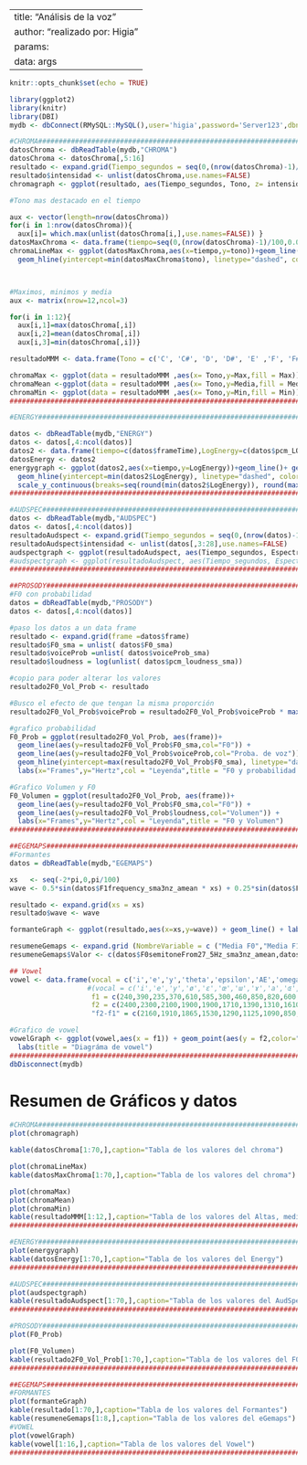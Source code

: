 
---
title: "Análisis de la voz"
author: "realizado por: Higia"
params: 
  data: args
---
```r

knitr::opts_chunk$set(echo = TRUE)

library(ggplot2)
library(knitr)
library(DBI)
mydb <- dbConnect(RMySQL::MySQL(),user='higia',password='Server123',dbname='parkinsoft', host='localhost') 

#CHROMA###########################################################################################################################################
datosChroma <- dbReadTable(mydb,"CHROMA") 
datosChroma <- datosChroma[,5:16]
resultado <- expand.grid(Tiempo_segundos = seq(0,(nrow(datosChroma)-1)/100,0.01),Tono = c('C', 'C#', 'D', 'D#', 'E' ,'F', 'F#', 'G', 'G#', 'A', 'A#', 'B'))
resultado$intensidad <- unlist(datosChroma,use.names=FALSE)
chromagraph <- ggplot(resultado, aes(Tiempo_segundos, Tono, z= intensidad)) + geom_tile(aes(fill = intensidad)) + theme_bw() + labs(title='Chroma')

#Tono mas destacado en el tiempo

aux <- vector(length=nrow(datosChroma))
for(i in 1:nrow(datosChroma)){
  aux[i]= which.max(unlist(datosChroma[i,],use.names=FALSE)) }
datosMaxChroma <- data.frame(tiempo=seq(0,(nrow(datosChroma)-1)/100,0.01), tono = aux)
chromaLineMax <- ggplot(datosMaxChroma,aes(x=tiempo,y=tono))+geom_line()+ geom_hline(yintercept=max(datosMaxChroma$tono), linetype="dashed", color = "red") + 
  geom_hline(yintercept=min(datosMaxChroma$tono), linetype="dashed", color = "blue") + geom_hline(yintercept=mean(datosMaxChroma$tono), linetype="dashed", color = "green") + labs(title='Tono con el maxima intensidad')



#Maximos, minimos y media
aux <- matrix(nrow=12,ncol=3)

for(i in 1:12){
  aux[i,1]=max(datosChroma[,i])
  aux[i,2]=mean(datosChroma[,i])
  aux[i,3]=min(datosChroma[,i])}

resultadoMMM <- data.frame(Tono = c('C', 'C#', 'D', 'D#', 'E' ,'F', 'F#', 'G', 'G#', 'A', 'A#', 'B'), Max = aux[,1] , Media = aux[,2], Min = aux[,3])

chromaMax <- ggplot(data = resultadoMMM ,aes(x= Tono,y=Max,fill = Max)) + geom_bar(stat = "identity") + labs(title='Maximo')
chromaMean <-ggplot(data = resultadoMMM ,aes(x= Tono,y=Media,fill = Media)) + geom_bar(stat = "identity") + labs(title='Media')
chromaMin <- ggplot(data = resultadoMMM ,aes(x= Tono,y=Min,fill = Min)) + geom_bar(stat = "identity") + labs(title='Minimo')
###################################################################################################################################################

#ENERGY###########################################################################################################################################

datos <- dbReadTable(mydb,"ENERGY")
datos <- datos[,4:ncol(datos)]
datos2 <- data.frame(tiempo=c(datos$frameTime),LogEnergy=c(datos$pcm_LOGenergy))
datosEnergy <- datos2
energygraph <- ggplot(datos2,aes(x=tiempo,y=LogEnergy))+geom_line()+ geom_hline(yintercept=max(datos2$LogEnergy), linetype="dashed", color = "red") + 
  geom_hline(yintercept=min(datos2$LogEnergy), linetype="dashed", color = "blue") + geom_hline(yintercept=mean(datos2$LogEnergy), linetype="dashed", color = "green") +
  scale_y_continuous(breaks=seq(round(min(datos2$LogEnergy)), round(max(datos2$LogEnergy)), 1)) + labs(title='Energia de la voz')
###################################################################################################################################################

#AUDSPEC###########################################################################################################################################
datos <- dbReadTable(mydb,"AUDSPEC")
datos <- datos[,4:ncol(datos)]
resultadoAudspect <- expand.grid(Tiempo_segundos = seq(0,(nrow(datos)-1)/100,0.01),Espectro = seq(0,25,1))
resultadoAudspect$intensidad <- unlist(datos[,3:28],use.names=FALSE)
audspectgraph <- ggplot(resultadoAudspect, aes(Tiempo_segundos, Espectro, z= intensidad)) + geom_tile(aes(fill = intensidad)) + theme_bw() + labs(title='AudSpect')
#audspectgraph <- ggplot(resultadoAudspect, aes(Tiempo_segundos, Espectro, z= intensidad)) + geom_tile(aes(fill = intensidad)) + theme_bw() + labs(title='AudSpect') + scale_fill_gradient(low="black", high="blue") 
####################################################################################################################################################

##PROSODY############################################################################################################################
#F0 con probabilidad
datos = dbReadTable(mydb,"PROSODY")
datos <- datos[,4:ncol(datos)]

#paso los datos a un data frame
resultado <- expand.grid(frame =datos$frame)
resultado$F0_sma = unlist( datos$F0_sma)
resultado$voiceProb =unlist( datos$voiceProb_sma)
resultado$loudness = log(unlist( datos$pcm_loudness_sma))

#copio para poder alterar los valores
resultado2F0_Vol_Prob <- resultado

#Busco el efecto de que tengan la misma proporción
resultado2F0_Vol_Prob$voiceProb = resultado2F0_Vol_Prob$voiceProb * max(resultado$F0_sma)

#grafico probabilidad
F0_Prob = ggplot(resultado2F0_Vol_Prob, aes(frame))+
  geom_line(aes(y=resultado2F0_Vol_Prob$F0_sma,col="F0")) +
  geom_line(aes(y=resultado2F0_Vol_Prob$voiceProb,col="Proba. de voz")) +
  geom_hline(yintercept=max(resultado2F0_Vol_Prob$F0_sma), linetype="dashed", color = "blue")+
  labs(x="Frames",y="Hertz",col = "Leyenda",title = "F0 y probabilidad de voz")

#Grafico Volumen y F0
F0_Volumen = ggplot(resultado2F0_Vol_Prob, aes(frame))+
  geom_line(aes(y=resultado2F0_Vol_Prob$F0_sma,col="F0")) +
  geom_line(aes(y=resultado2F0_Vol_Prob$loudness,col="Volumen")) +
  labs(x="Frames",y="Hertz",col = "Leyenda",title = "F0 y Volumen")
##############################################################################################################################################

##EGEMAPS######################################################################################################################
#Formantes
datos = dbReadTable(mydb,"EGEMAPS")

xs   <- seq(-2*pi,0,pi/100)
wave <- 0.5*sin(datos$F1frequency_sma3nz_amean * xs) + 0.25*sin(datos$F2frequency_sma3nz_amean * xs) + 0.125 * sin(datos$F3frequency_sma3nz_amean * xs)

resultado <- expand.grid(xs = xs)
resultado$wave <- wave

formanteGraph <- ggplot(resultado,aes(x=xs,y=wave)) + geom_line() + labs(title = "Transformada de fourier con las medias de F1, F2 y F3")

resumeneGemaps <- expand.grid (NombreVariable = c ("Media F0","Media F1","Media F2","Media F3","Media de jitter Local","Desviación estándar de jitter Local en DB","Media de shimmer Local","Desviación estándar de shimmer Local en dB"))
resumeneGemaps$Valor <- c(datos$F0semitoneFrom27_5Hz_sma3nz_amean,datos$F1frequency_sma3nz_amean,datos$F2frequency_sma3nz_amean,datos$F3frequency_sma3nz_amean,datos$jitterLocal_sma3nz_amean,datos$jitterLocal_sma3nz_stddevNorm,datos$shimmerLocaldB_sma3nz_amean,datos$shimmerLocaldB_sma3nz_stddevNorm)

## Vowel
vowel <- data.frame(vocal = c('i','e','y','theta','epsilon','AE','omega','gamma','a','ce','lambda','mu','o','o abierta','alpha','alpha invertida'),
                   #(vocal = c('i','e','y','ø','ɛ','œ','ɯ','ɤ','a','ɶ','ʌ','u','o','ɔ','ɑ','ɒ'),
                    f1 = c(240,390,235,370,610,585,300,460,850,820,600,250,360,500,750,700),
                    f2 = c(2400,2300,2100,1900,1900,1710,1390,1310,1610,1530,1170,595,640,700,940,760),
                    "f2-f1" = c(2160,1910,1865,1530,1290,1125,1090,850,760,710,570,345,280,200,190,60))

#Grafico de vowel
vowelGraph <- ggplot(vowel,aes(x = f1)) + geom_point(aes(y = f2,color="vowel")) + geom_point(aes(x=datos$F1frequency_sma3nz_amean,y=datos$F2frequency_sma3nz_amean,color="paciente"))+
  labs(title = "Diagráma de vowel")
#######################################################################################################################
dbDisconnect(mydb)
```


# Resumen de Gráficos y datos


```r
#CHROMA######################################################################################
plot(chromagraph)

kable(datosChroma[1:70,],caption="Tabla de los valores del chroma")

plot(chromaLineMax)
kable(datosMaxChroma[1:70,],caption="Tabla de los valores del chroma")

plot(chromaMax)
plot(chromaMean)
plot(chromaMin)
kable(resultadoMMM[1:12,],caption="Tabla de los valores del Altas, media y baja del Chroma")
#############################################################################################

#ENERGY######################################################################################
plot(energygraph)
kable(datosEnergy[1:70,],caption="Tabla de los valores del Energy")
#############################################################################################

#AUDSPEC#####################################################################################
plot(audspectgraph)
kable(resultadoAudspect[1:70,],caption="Tabla de los valores del AudSpect")
#############################################################################################

#PROSODY####################################################################################
plot(F0_Prob)

plot(F0_Volumen)
kable(resultado2F0_Vol_Prob[1:70,],caption="Tabla de los valores del F0 y Volumen")
#############################################################################################

##EGEMAPS####################################################################################
#FORMANTES
plot(formanteGraph)
kable(resultado[1:70,],caption="Tabla de los valores del Formantes")
kable(resumeneGemaps[1:8,],caption="Tabla de los valores del eGemaps")
#VOWEL
plot(vowelGraph)
kable(vowel[1:16,],caption="Tabla de los valores del Vowel")
#############################################################################################
```


